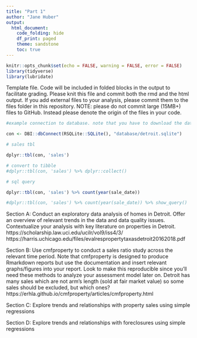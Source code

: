 ```yaml
---
title: "Part 1"
author: "Jane Huber"
output: 
  html_document:
    code_folding: hide
    df_print: paged
    theme: sandstone
    toc: true
---
```


```r
knitr::opts_chunk$set(echo = FALSE, warning = FALSE, error = FALSE)
library(tidyverse)
library(lubridate)

```

Template file. Code will be included in folded blocks in the output to facilitate grading. Please knit this file and commit both the rmd and the html output. If you add external files to your analysis, please commit them to the files folder in this repository. NOTE: please do not commit large (15MB+) files to GitHub. Instead please denote the origin of the files in your code. 

```r
#example connection to database. note that you have to download the database from onedrive

con <- DBI::dbConnect(RSQLite::SQLite(), "database/detroit.sqlite")

# sales tbl

dplyr::tbl(con, 'sales')

# convert to tibble
#dplyr::tbl(con, 'sales') %>% dplyr::collect()

# sql query

dplyr::tbl(con, 'sales') %>% count(year(sale_date))

#dplyr::tbl(con, 'sales') %>% count(year(sale_date)) %>% show_query()

```

Section A: Conduct an exploratory data analysis of homes in Detroit. Offer an overview of relevant trends in the data and data quality issues. Contextualize your analysis with key literature on properties in Detroit.
https://scholarship.law.uci.edu/ucilr/vol9/iss4/3/
https://harris.uchicago.edu/files/evalrespropertytaxasdetroit20162018.pdf


Section B: Use cmfproperty to conduct a sales ratio study across the relevant time period. Note that cmfproperty is designed to produce Rmarkdown reports but use the documentation and insert relevant graphs/figures into your report. Look to make this reproducible since you’ll need these methods to analyze your assessment model later on. Detroit has many sales which are not arm’s length (sold at fair market value) so some sales should be excluded, but which ones?
https://erhla.github.io/cmfproperty/articles/cmfproperty.html





Section C: Explore trends and relationships with property sales using simple regressions


Section D: Explore trends and relationships with foreclosures using simple regressions

